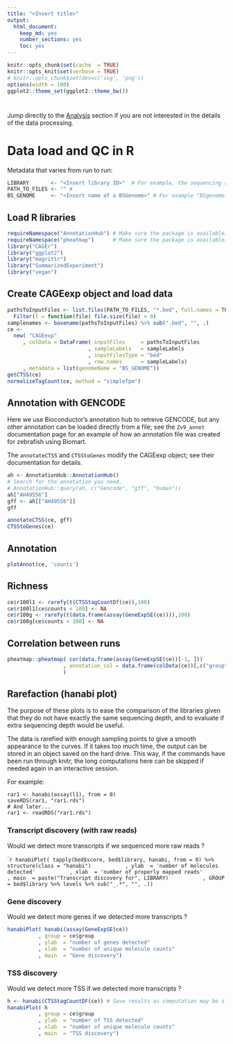 ```yaml
---
title: "<Insert title>"
output: 
  html_document: 
    keep_md: yes
    number_sections: yes
    toc: yes
---
```


```r
knitr::opts_chunk$set(cache  = TRUE)
knitr::opts_knit$set(verbose = TRUE)
# knitr::opts_chunk$set(dev=c('svg', 'png'))
options(width = 100)
ggplot2::theme_set(ggplot2::theme_bw())
```

<Insert title>
==============

Jump directly to the [Analysis](#analysis) section if you are not interested in
the details of the data processing.

Data load and QC in R
=====================

Metadata that varies from run to run:

```r
LIBRARY       <- "<Insert library ID>"  # For example, the sequencing run ID.
PATH_TO_FILES <- "" # 
BS_GENOME     <- "<Insert name of a BSGenome>" # For example "BSgenome.Hsapiens.UCSC.hg38" or NULL
```

Load R libraries
----------------

```r
requireNamespace("AnnotationHub") # Make sure the package is available; but do not load it.
requireNamespace("pheatmap")      # Make sure the package is available; but do not load it.
library("CAGEr")
library("ggplot2")
library("magrittr")
library("SummarizedExperiment")
library("vegan")
```

Create CAGEexp object and load data
-----------------------------------

<!--
For a sample CAGEexp object, see the example on the CAGEexp-class documentation page.

The commands below assume an input in BED format; see the documentation page
of "inputFilesType" for a list of other supported formats.

Sample names are taken from the file names, but they can also be provided directly
when creating the colData DataFrame.
-->

```r
pathsToInputFiles <- list.files(PATH_TO_FILES, "*.bed", full.names = TRUE) %>%
  Filter(f = function(file) file.size(file) > 0)
samplenames <- basename(pathsToInputFiles) %>% sub(".bed", "", .)
ce <-
  new( "CAGEexp"
     , colData = DataFrame( inputFiles     = pathsToInputFiles
                          , sampleLabels   = sampleLabels
                          , inputFilesType = "bed"
                          , row.names      = sampleLabels)
     , metadata = list(genomeName = "BS_GENOME"))
getCTSS(ce)
normalizeTagCount(ce, method = "simpleTpm")
```

Annotation with GENCODE
-----------------------

Here we use Bioconductor's annotation hub to retreive GENCODE, but any other
annotation can be loaded directly from a file; see the `Zv9_annot` documentation
page for an example of how an annotation file was created for zebrafish
using Biomart.

The `annotateCTSS` and `CTSStoGenes` modify the CAGEexp object; see their
documentation for details.


```r
ah <- AnnotationHub::AnnotationHub()
# Search for the annotation you need.
# AnnotationHub::query(ah, c("Gencode", "gff", "human"))
ah["AH49556"]
gff <- ah[["AH49556"]]
gff

annotateCTSS(ce, gff)
CTSStoGenes(ce)
```

Annotation
----------

```r
plotAnnot(ce, 'counts')
```

Richness
--------

```r
ce$r100l1 <- rarefy(t(CTSStagCountDf(ce)),100)
ce$r100l1[ce$counts < 100] <- NA
ce$r100g <- rarefy(t(data.frame(assay(GeneExpSE(ce)))),100)
ce$r100g[ce$counts < 100] <- NA
```

Correlation between runs
------------------------

<!--
Assumes that colData(ce) has a "group" column; edit as needed.  `drop = F` is not needed
if there are more than one annotations.
-->


```r
pheatmap::pheatmap( cor(data.frame(assay(GeneExpSE(ce))[-1, ]))
                  , annotation_col = data.frame(colData(ce))[,c("group"), drop = F]
                  )
```


Rarefaction (hanabi plot)
-------------------------

The purpose of these plots is to ease the comparison of the libraries given that they do not have exactly the same sequencing depth, and to evaluate if extra sequencing depth would be useful.

The data is rarefied with enough sampling points to give a smooth appearance to
the curves.  If it takes too much time, the output can be stored in an object
saved on the hard drive.  This way, if the commands have been run through knitr,
the long computations here can be skipped if needed again in an interactive
session.

For example:

```
rar1 <- hanabi(assay(l1), from = 0)
saveRDS(rar1, "rar1.rds")
# And later...
rar1 <- readRDS("rar1.rds")
```

### Transcript discovery (with raw reads)

Would we detect more transcripts if we sequenced more raw reads ?

````r
hanabiPlot( tapply(bed$score, bed$library, hanabi, from = 0) %>% 
              structure(class = "hanabi")
          , ylab  = 'number of molecules detected'
          , xlab  = 'number of properly mapped reads'
          , main  = paste("Transcript discovery for", LIBRARY)
          , GROUP = bed$library %>% levels %>% sub("_.*", "", .))
```

### Gene discovery

Would we detect more genes if we detected more transcripts ?

```r
hanabiPlot( hanabi(assay(GeneExpSE(ce))
          , group = ce$group
          , ylab  = "number of genes detected"
          , xlab  = "number of unique molecule counts"
          , main  = "Gene discovery")
```

### TSS discovery

Would we detect more TSS if we detected more transcripts ?

```r
h <- hanabi(CTSStagCountDF(ce)) # Save results as computation may be slow.
hanabiPlot( h
          , group = ce$group
          , ylab  = "number of TSS detected"
          , xlab  = "number of unique molecule counts"
          , main  = "TSS discovery")
```
